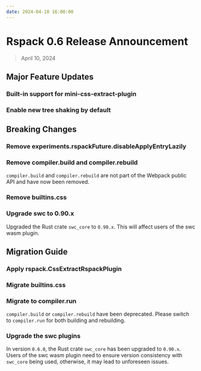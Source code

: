 ```yaml
---
date: 2024-04-10 16:00:00
---
```



# Rspack 0.6 Release Announcement

> April 10, 2024

## Major Feature Updates

### Built-in support for mini-css-extract-plugin

### Enable new tree shaking by default

## Breaking Changes

### Remove experiments.rspackFuture.disableApplyEntryLazily

### Remove compiler.build and compiler.rebuild

`compiler.build` and `compiler.rebuild` are not part of the Webpack public API and have now been removed.

### Remove builtins.css

### Upgrade swc to 0.90.x

Upgraded the Rust crate `swc_core` to `0.90.x`. This will affect users of the swc wasm plugin.

## Migration Guide

### Apply rspack.CssExtractRspackPlugin

### Migrate builtins.css

### Migrate to compiler.run

`compiler.build` or `compiler.rebuild` have been deprecated. Please switch to `compiler.run` for both building and rebuilding.

### Upgrade the swc plugins

In version `0.6.0`, the Rust crate `swc_core` has been upgraded to `0.90.x`. Users of the swc wasm plugin need to ensure version consistency with `swc_core` being used, otherwise, it may lead to unforeseen issues.
